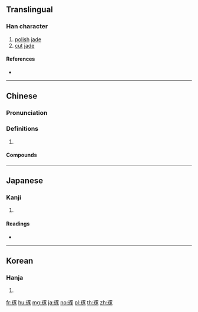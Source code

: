 ==Translingual==

===Han character===
{{Han char|rn=96|rad=玉|as=08|sn=12|four=11132|canj=MGMSO}}

# [[polish]] [[jade]]
# [[cut]] [[jade]]

====References====
* {{Han ref|kx=0734.190|dkj=21058|dj=1146.210|hdz=21120.120|uh=7422|ud=29730|bh=B55A|bd=46426}}

----

==Chinese==
{{zh-forms}}

===Pronunciation===
{{zh-pron
|m=zhuó
|c=doek3
|mn=tok
|mc=y
|oc=y
|cat=
}}

===Definitions===
{{zh-hanzi}}

# {{rfdef|zh}}

====Compounds====
{{zh-der|切磋琢磨|琢句|琢玉成器|琢磨|粉妝玉琢|粉裝玉琢|精雕細琢|雕琢|雕肝琢腎|雕肝琢膂}}

----

==Japanese==

===Kanji===
{{ja-kanji|grade=|rs=玉08}}

# {{defn|lang=ja|sort=玉08}}

====Readings====
* {{ja-readings|on=[[たく]] (taku)|kun=[[みがく]] (migaku)}}

----

==Korean==

===Hanja===
{{ko-hanja|hangeul=탁|eumhun=|rv=tak|mr=t'ak|y=thak}}

# {{defn|lang=ko|sort=玉08}}

[[fr:琢]]
[[hu:琢]]
[[mg:琢]]
[[ja:琢]]
[[no:琢]]
[[pl:琢]]
[[th:琢]]
[[zh:琢]]